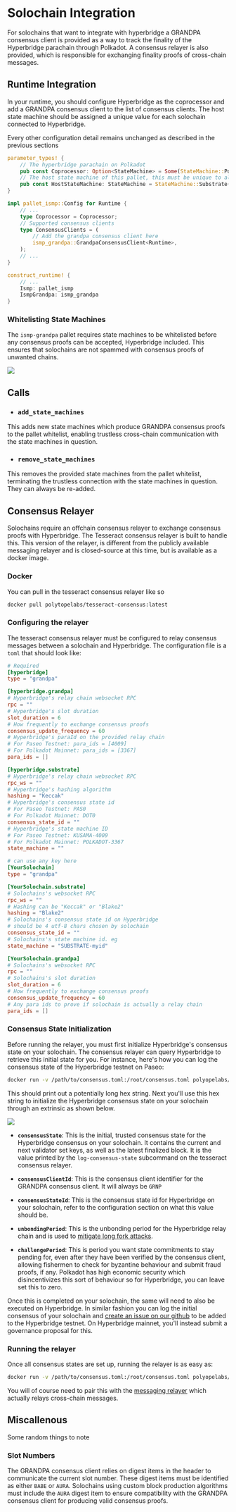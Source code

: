 # Solochain Integration

For solochains that want to integrate with hyperbridge a GRANDPA consensus client is provided as a way to track the finality of the Hyperbridge parachain through Polkadot. A consensus relayer is also provided, which is responsible for exchanging finality proofs of cross-chain messages.

## Runtime Integration

In your runtime, you should configure Hyperbridge as the coprocessor and add a GRANDPA consensus client to the list of consensus clients. The host state machine should be assigned a unique value for each solochain connected to Hyperbridge.

Every other configuration detail remains unchanged as described in the previous sections

```rust showLineNumbers [runtime.rs]
parameter_types! {
    // The hyperbridge parachain on Polkadot
    pub const Coprocessor: Option<StateMachine> = Some(StateMachine::Polkadot(3367));
    // The host state machine of this pallet, this must be unique to all every solochain
    pub const HostStateMachine: StateMachine = StateMachine::Substrate(*b"solo"); // your unique chain id here
}

impl pallet_ismp::Config for Runtime {
    // ...
    type Coprocessor = Coprocessor;
    // Supported consensus clients
    type ConsensusClients = (
        // Add the grandpa consensus client here
        ismp_grandpa::GrandpaConsensusClient<Runtime>,
    );
    // ...
}

construct_runtime! {
    // ...
    Ismp: pallet_ismp
    IsmpGrandpa: ismp_grandpa
}
```

### Whitelisting State Machines

The `ismp-grandpa` pallet requires state machines to be whitelisted before any consensus proofs can be accepted, Hyperbridge included. This ensures that solochains are not spammed with consensus proofs of unwanted chains.

<img src="/add_state_machine.png" />

## Calls

* ###  `add_state_machines`

This adds new state machines which produce GRANDPA consensus proofs to the pallet whitelist, enabling trustless cross-chain communication with the state machines in question.

* ###  `remove_state_machines`

This removes the provided state machines from the pallet whitelist, terminating the trustless connection with the state machines in question. They can always be re-added.


## Consensus Relayer

Solochains require an offchain consensus relayer to exchange consensus proofs with Hyperbridge. The Tesseract consensus relayer is built to handle this. This version of the relayer, is different from the publicly available messaging relayer and is closed-source at this time, but is available as a docker image.

### Docker

You can pull in the tesseract consensus relayer like so

```bash
docker pull polytopelabs/tesseract-consensus:latest
```

### Configuring the relayer

The tesseract consensus relayer must be configured to relay consensus messages between a solochain and Hyperbridge. The configuration file is a `toml` that should look like:

```toml [consensus.toml]
# Required
[hyperbridge]
type = "grandpa"

[hyperbridge.grandpa]
# Hyperbridge's relay chain websocket RPC
rpc = "" 
# Hyperbridge's slot duration
slot_duration = 6
# How frequently to exchange consensus proofs
consensus_update_frequency = 60
# Hyperbridge's paraId on the provided relay chain
# For Paseo Testnet: para_ids = [4009]
# For Polkadot Mainnet: para_ids = [3367]
para_ids = []

[hyperbridge.substrate]
# Hyperbridge's relay chain websocket RPC
rpc_ws = ""
# Hyperbridge's hashing algorithm
hashing = "Keccak"
# Hyperbridge's consensus state id
# For Paseo Testnet: PAS0
# For Polkadot Mainnet: DOT0
consensus_state_id = ""
# Hyperbridge's state machine ID
# For Paseo Testnet: KUSAMA-4009
# For Polkadot Mainnet: POLKADOT-3367
state_machine = ""

# can use any key here
[YourSolochain]
type = "grandpa"

[YourSolochain.substrate]
# Solochains's websocket RPC
rpc_ws = ""
# Hashing can be "Keccak" or "Blake2"
hashing = "Blake2"
# Solochains's consensus state id on Hyperbridge
# should be 4 utf-8 chars chosen by solochain
consensus_state_id = ""
# Solochains's state machine id. eg
state_machine = "SUBSTRATE-myid"

[YourSolochain.grandpa]
# Solochains's websocket RPC
rpc = ""
# Solochains's slot duration
slot_duration = 6
# How frequently to exchange consensus proofs
consensus_update_frequency = 60
# Any para ids to prove if solochain is actually a relay chain
para_ids = []
```

### Consensus State Initialization

Before running the relayer, you must first initialize Hyperbridge's consensus state on your solochain. The consensus relayer can query Hyperbridge to retrieve this initial state for you. For instance, here's how you can log the consensus state of the Hyperbridge testnet on Paseo:

```bash
docker run -v /path/to/consensus.toml:/root/consensus.toml polyopelabs/tesseract-consensus:latest --config=/root/consensus.toml log-consensus-state=KUSAMA-4009
```

This should print out a potentially long hex string. Next you'll use this hex string to initialize the Hyperbridge consensus state on your solochain through an extrinsic as shown below.

<img src="/grnp_init.png" />

- **`consensusState`**: This is the initial, trusted consensus state for the Hyperbridge consensus on your solochain. It contains the current and next validator set keys, as well as the latest finalized block. It is the value printed by the `log-consensus-state` subcommand on the tesseract consensus relayer.

- **`consensusClientId`**: This is the consensus client identifier for the GRANDPA consensus client. It will always be `GRNP`

- **`consensusStateId`**: This is the consensus state id for Hyperbridge on your solochain, refer to the configuration section on what this value should be.

- **`unbondingPeriod`**: This is the unbonding period for the Hyperbridge relay chain and is used to [mitigate long fork attacks](/protocol/interoperability/consensus-proofs#long-range-attacks).

- **`challengePeriod`**: This is period you want state commitments to stay pending for, even after they have been verified by the consensus client, allowing fishermen to check for byzantine behaviour and submit fraud proofs, if any. Polkadot has high economic security which disincentivizes this sort of behaviour so for Hyperbridge, you can leave set this to zero.


Once this is completed on your solochain, the same will need to also be executed on Hyperbridge. In similar fashion you can log the initial consensus of your solochain and [create an issue on our github](https://github.com/polytope-labs/hyperbridge/issues/new) to be added to the Hyperbridge testnet. On Hyperbridge mainnet, you'll instead submit a governance proposal for this.

### Running the relayer

Once all consensus states are set up, running the relayer is as easy as:

```bash
docker run -v /path/to/consensus.toml:/root/consensus.toml polyopelabs/tesseract-consensus:latest --config=/root/consensus.toml log-consensus-state=KUSAMA-4009
```

You will of course need to pair this with the [messaging relayer](/developers/network/relayer) which actually relays cross-chain messages.

## Miscallenous

Some random things to note

### Slot Numbers

The GRANDPA consensus client relies on digest items in the header to communicate the current slot number. These digest items must be identified as either `BABE` or `AURA`. Solochains using custom block production algorithms must include the `AURA` digest item to ensure compatibility with the GRANDPA consensus client for producing valid consensus proofs.


